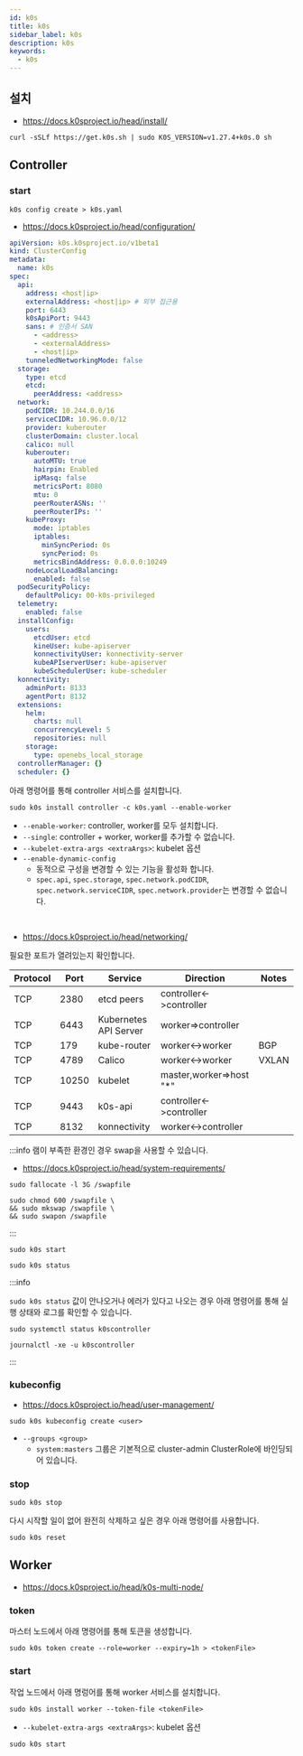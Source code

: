 ```yaml
---
id: k0s
title: k0s
sidebar_label: k0s
description: k0s
keywords:
  - k0s
---
```


## 설치

- https://docs.k0sproject.io/head/install/

```shell
curl -sSLf https://get.k0s.sh | sudo K0S_VERSION=v1.27.4+k0s.0 sh
```

## Controller

### start

```shell
k0s config create > k0s.yaml
```

- https://docs.k0sproject.io/head/configuration/

```yaml title="k0s.yaml"
apiVersion: k0s.k0sproject.io/v1beta1
kind: ClusterConfig
metadata:
  name: k0s
spec:
  api:
    address: <host|ip>
    externalAddress: <host|ip> # 외부 접근용
    port: 6443
    k0sApiPort: 9443
    sans: # 인증서 SAN
      - <address>
      - <externalAddress>
      - <host|ip>
    tunneledNetworkingMode: false
  storage:
    type: etcd
    etcd:
      peerAddress: <address>
  network:
    podCIDR: 10.244.0.0/16
    serviceCIDR: 10.96.0.0/12
    provider: kuberouter
    clusterDomain: cluster.local
    calico: null
    kuberouter:
      autoMTU: true
      hairpin: Enabled
      ipMasq: false
      metricsPort: 8080
      mtu: 0
      peerRouterASNs: ''
      peerRouterIPs: ''
    kubeProxy:
      mode: iptables
      iptables:
        minSyncPeriod: 0s
        syncPeriod: 0s
      metricsBindAddress: 0.0.0.0:10249
    nodeLocalLoadBalancing:
      enabled: false
  podSecurityPolicy:
    defaultPolicy: 00-k0s-privileged
  telemetry:
    enabled: false
  installConfig:
    users:
      etcdUser: etcd
      kineUser: kube-apiserver
      konnectivityUser: konnectivity-server
      kubeAPIserverUser: kube-apiserver
      kubeSchedulerUser: kube-scheduler
  konnectivity:
    adminPort: 8133
    agentPort: 8132
  extensions:
    helm:
      charts: null
      concurrencyLevel: 5
      repositories: null
    storage:
      type: openebs_local_storage
  controllerManager: {}
  scheduler: {}
```

아래 명령어를 통해 controller 서비스를 설치합니다.

```shell
sudo k0s install controller -c k0s.yaml --enable-worker
```

- `--enable-worker`: controller, worker를 모두 설치합니다.
- `--single`: controller + worker, worker를 추가할 수 없습니다.
- `--kubelet-extra-args <extraArgs>`: kubelet 옵션
- `--enable-dynamic-config`
  - 동적으로 구성을 변경할 수 있는 기능을 활성화 합니다.
  - `spec.api`, `spec.storage`, `spec.network.podCIDR`, `spec.network.serviceCIDR`, `spec.network.provider`는 변경할 수 없습니다.

<br />

- https://docs.k0sproject.io/head/networking/

필요한 포트가 열려있는지 확인합니다.

| Protocol | Port  | Service               | Direction                 | Notes |
| -------- | ----- | --------------------- | ------------------------- | ----- |
| TCP      | 2380  | etcd peers            | controller<-\>controller  |       |
| TCP      | 6443  | Kubernetes API Server | worker=\>controller       |       |
| TCP      | 179   | kube-router           | worker<-\>worker          | BGP   |
| TCP      | 4789  | Calico                | worker<-\>worker          | VXLAN |
| TCP      | 10250 | kubelet               | master,worker=\>host "\*" |       |
| TCP      | 9443  | k0s-api               | controller<-\>controller  |       |
| TCP      | 8132  | konnectivity          | worker<-\>controller      |       |

:::info
램이 부족한 환경인 경우 swap을 사용할 수 있습니다.

- https://docs.k0sproject.io/head/system-requirements/

```shell
sudo fallocate -l 3G /swapfile
```

```shell
sudo chmod 600 /swapfile \
&& sudo mkswap /swapfile \
&& sudo swapon /swapfile
```

:::

```shell
sudo k0s start
```

```shell
sudo k0s status
```

:::info

`sudo k0s status` 값이 안나오거나 에러가 있다고 나오는 경우 아래 명령어를 통해 실행 상태와 로그를 확인할 수 있습니다.

```shell
sudo systemctl status k0scontroller
```

```shell
journalctl -xe -u k0scontroller
```

:::

### kubeconfig

- https://docs.k0sproject.io/head/user-management/

```shell
sudo k0s kubeconfig create <user>
```

- `--groups <group>`
  - `system:masters` 그룹은 기본적으로 cluster-admin ClusterRole에 바인딩되어 있습니다.

### stop

```shell
sudo k0s stop
```

다시 시작할 일이 없어 완전히 삭제하고 싶은 경우 아래 명령어를 사용합니다.

```shell
sudo k0s reset
```

## Worker

- https://docs.k0sproject.io/head/k0s-multi-node/

### token

마스터 노드에서 아래 명령어를 통해 토큰을 생성합니다.

```shell
sudo k0s token create --role=worker --expiry=1h > <tokenFile>
```

### start

작업 노드에서 아래 명렁어를 통해 worker 서비스를 설치합니다.

```shell
sudo k0s install worker --token-file <tokenFile>
```

- `--kubelet-extra-args <extraArgs>`: kubelet 옵션

```shell
sudo k0s start
```
